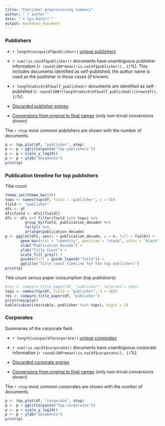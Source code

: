 ```yaml
---
title: "Publisher preprocessing summary"
author: "`r author`"
date: "`r Sys.Date()`"
output: markdown_document
---
```



### Publishers

 * `r length(unique(df$publisher))` [unique publishers](output.tables/publisher_accepted.csv)

 * `r sum(!is.na(df$publisher))` documents have unambiguous publisher information (`r round(100*mean(!is.na(df$publisher)), 1)`%). This includes documents identified as self-published; the author name is used as the publisher in those cases (if known).

 * `r length(which(df$self_published))` documents are identified as self-published (`r round(100*(length(which(df$self_published))/nrow(df)), 1)`%). 

 * [Discarded publisher entries](output.tables/publisher_discarded.csv)

 * [Conversions from original to final names](output.tables/publisher_conversion_nontrivial.csv) (only non-trivial conversions shown)


The `r ntop` most common publishers are shown with the number of documents. 

```r
p <- top_plot(df, "publisher", ntop)
p <- p + ggtitle(paste("Top publishers"))
p <- p + scale_y_log10()
p <- p + ylab("Documents")
print(p)
```

### Publication timeline for top publishers

Title count

```r
theme_set(theme_bw(20))
tops <- names(top(df, field = "publisher", n = 5))
field <- "publisher"
dfs <- df
dfs$field <- dfs[[field]]
dfs <- dfs %>% filter(field %in% tops) %>%
     	 group_by(field, publication_decade) %>%
     	 tally() %>%
     	 arrange(publication_decade)
p <- ggplot(dfs, aes(x = publication_decade, y = n, fill = field)) +
       geom_bar(stat = "identity", position = "stack", color = "black") +
       xlab("Publication Decade") +
       ylab("Title Count") +
       scale_fill_grey() +
       guides(fill = guide_legend("field")) +
       ggtitle("Title count timeline for the top publishers")
print(p)
```



Title count versus paper consumption (top publishers):

```r
#res <- compare_title_paper(df, "publisher", selected = tops)
tops <- names(top(df, field = "publisher", n = 10))
res <- compare_title_paper(df, "publisher")
print(res$plot)  
kable(subset(res$table, publisher %in% tops), digit = 2)
```


### Corporates

Summaries of the corporate field.

 * `r length(unique(df$corporate))` [unique corporates](output.tables/corporate_accepted.csv)

 * `r sum(!is.na(df$corporate))` documents have unambiguous corporate information (`r round(100*mean(!is.na(df$corporate)), 1)`%). 

 * [Discarded corporate entries](output.tables/corporate_discarded.csv)

 * [Conversions from original to final names](output.tables/corporate_conversion_nontrivial.csv) (only non-trivial conversions shown)


The `r ntop` most common corporates are shown with the number of documents. 

```r
p <- top_plot(df, "corporate", ntop)
p <- p + ggtitle(paste("Top corporates"))
p <- p + scale_y_log10()
p <- p + ylab("Documents")
print(p)
```



